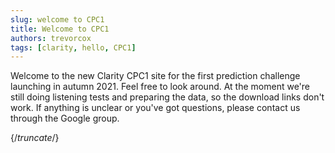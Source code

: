 ```yaml
---
slug: welcome to CPC1
title: Welcome to CPC1
authors: trevorcox
tags: [clarity, hello, CPC1]
---
```


Welcome to the new Clarity CPC1 site for the first prediction challenge launching in autumn 2021. Feel free to look around. At the moment we're still doing listening tests and preparing the data, so the download links don't work. If anything is unclear or you've got questions, please contact us through the Google group.

{/*truncate*/}
